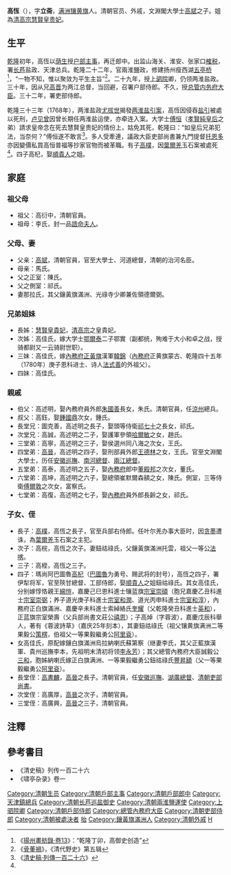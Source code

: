 '''高恆'''（{{bd|17世纪|？|1760年代||}}），字'''立斋'''，[[满洲镶黄旗|满洲镶黄旗]]人。清朝官员、外戚，文淵閣大學士[[高斌|高斌]]之子。姐為[[乾隆帝|清高宗]][[慧賢皇貴妃|慧賢皇贵妃]]。

== 生平 ==
[[乾隆|乾隆]]初年，高恆以[[荫生|荫生]]授[[户部|户部]][[主事|主事]]，再迁郎中。出监山海关、淮安、张家口[[榷税|榷税]]，署[[长芦盐场|长芦]]盐政、天津总兵。乾隆二十二年，官兩淮鹽政，修建扬州瘦西湖[[五亭桥|五亭桥]]<ref>《[[:s:揚州畫舫錄/13|揚州畫舫錄·卷13]]》：“乾隆丁卯，高御史创造”</ref>，“一物不知，惟以聚敛为平生主旨”<ref>《[[:s:骨董禍|骨董禍]]》，《清代野史》第五辑</ref>。二十九年，授[[上駟院|上驷院]]卿，仍领两淮盐政。三十年，因从兄[[高晉|高晋]]为两江总督，当回避，召署户部侍郎。不久，授[[內務府|总管内务府大臣]]。三十二年，署吏部侍郎。

乾隆三十三年（1768年），两淮盐政[[尤拔世|尤拔世]]揭發[[两淮盐引案|两淮盐引案]]，高恆因侵吞[[鹽引法|盐引]]被處以死刑，[[卢见曾|卢见曾]]因曾长期任两淮盐运使，亦牵连入案。大学士[[傅恒|傅恒]]（[[孝賢純皇后|孝賢純皇后]]之弟）請求皇帝念在死去慧賢皇贵妃的情份上，姑免其死，乾隆曰：“如皇后兄弟犯法，当奈何？”傅恒遂不敢言<ref name="清史稿卷339">《[[:s:清史稿/卷339|清史稿·列傳一百二十六]]》</ref>。多人受牽連，議政大臣吏部尚書兼九門提督[[托恩多|托恩多]]亦因變價私買高恒普福等抄家官物而被革職。有子[[高樸|高樸]]，因[[葉爾羌|葉爾羌]]玉石案被處死<ref name="清史稿卷339"/>。四子高杞，娶[[顺贵人|順貴人]]之姐。

== 家庭 ==

=== 祖父母 ===
*祖父：高衍中，清朝官員。
*祖母：李氏，封一品[[誥命夫人|誥命夫人]]。

=== 父母、妻 ===
* 父亲：[[高斌|高斌]]，清朝官員，官至大學士、河道總督，清朝的治河名臣。
* 母亲：馬氏。
*父之正室：陳氏。
*父之側室：祁氏。
*妻那拉氏，其父鑲黃旗滿洲、光祿寺少卿兼佐領德爾弼。

=== 兄弟姐妹 ===
*長姊：[[慧賢皇貴妃|慧賢皇貴妃]]，[[清高宗|清高宗]]之皇貴妃。
*次姊：高佳氏，嫁大学士[[鄂爾泰|鄂爾泰]]二子鄂實（副都统，殉难于大小和卓之战，授骑都尉又一云骑尉世职）。
*三妹：高佳氏，嫁[[內務府|內務府]][[正黄旗|正黃旗]]漢軍[[韓錦|韓錦]]（[[內務府|內務府]]正黄旗蒙古、乾隆四十五年（1780年）庚子恩科进士、诗人[[法式善|法式善]]的外祖父）。
*四妹：高佳氏。

=== 親戚 ===
*伯父：高述明，娶內務府員外郎[[朱國善|朱國善]]長女，朱氏。清朝官員，任[[涼州|涼州]]總兵。
*叔父：高鈺，娶[[鍾國鼎|鍾國鼎]]次女，鍾氏。
*長堂兄：圖克善，高述明之長子，娶頭等侍衛[[祁七十|祁七十]]之長女，祁氏。
*次堂兄：高誠，高述明之二子，娶護軍參領[[哈爾敏|哈爾敏]]之女，趙氏。
*三堂弟：高寧，高述明之三子，娶侯選州同八海之次女，王氏。
*四堂弟：[[高晉|高晉]]，高述明之四子，娶刑部員外郎[[王德林|王德林]]之女，王氏。官至文淵閣大學士，历任[[安徽巡撫|安徽巡撫]]、[[南河總督|南河總督]]、[[兩江總督|兩江總督]]。
*五堂弟：高泰，高述明之五子，娶[[內務府|內務府]]郎中[[董殿邦|董殿邦]]之次女，董氏。
*六堂弟：高坤，高述明之六子，娶總領崔默爾森額之女，陳氏。側室，三等侍衛[[傅爾敦|傅爾敦]]之次女，富察氏。
*七堂弟：高復，高述明之七子，娶[[內務府|內務府]]員外郎長齡之女，祁氏。

=== 子女、侄 ===
*長子：[[高樸|高樸]]，高恆之長子，官至兵部右侍郎。任叶尔羌办事大臣时，因[[贪墨|贪墨]]遭诛，為[[葉爾羌|葉爾羌]]玉石案之主犯。
*次子：高梡，高恆之次子。妻鈕祜祿氏，父鑲黃旗滿洲托雲，祖父一等公[[法喀|法喀]]。
*三子：高桎，高恆之三子。
*四子：瑪尚阿巴圖魯[[高杞|高杞]]（[[巴圖魯|巴圖魯]]为勇号、赐武将的封号），高恆之四子，署伊犁将军，官至陝甘總督、工部侍郎，娶[[順貴人|順貴人]]之姐鈕祜祿氏。其女高佳氏，分别嫁惇恪親王[[綿愷|綿愷]]，嘉慶己巳恩科進士镶蓝旗[[宗室崇碩|宗室崇碩]]（胞兄嘉慶乙丑科進士[[宗室崇弼|宗室崇弼]]；养子道光庚子科進士[[宗室和潤|宗室和潤]]、道光丙申科進士[[宗室和淳|宗室和淳]]），內務府正白旗滿洲、嘉慶辛未科進士索綽絡氏[[奎耀|奎耀]]（父乾隆癸丑科進士[[英和|英和]]），正蓝旗宗室榮壽（父兵部尚書文莊公[[禧恩|禧恩]]）；子高焯（字蓉波），嘉慶戊辰科舉人，著有《蓉波詩草》（嘉庆25年刻本），其妻鈕祜祿氏（祖父镶黄旗满洲二等果毅公[[策楞|策楞]]，伯祖父一等果毅繼勇公[[阿里袞|阿里袞]]）。
*女高佳氏，原配嫁鑲白旗滿洲烏拉納喇氏蘇第察（继妻李氏，其父正藍旗漢軍、貴州巡撫李本，先祖明末清初将领[[李永芳|李永芳]]）；其父總管內務府大臣誠毅公[[三和|三和]]，胞姊納喇氏嫁正白旗满洲、一等果毅繼勇公鈕祜祿氏[[豐昇額|豐昇額]]（父一等果毅繼勇公[[阿里袞|阿里袞]]）。
*長堂侄：[[書麟|高書麟]]，[[高晉|高晉]]之長子。清朝官員，任[[安徽巡撫|安徽巡撫]]、[[湖廣總督|湖廣總督]]、[[清朝吏部尚書|清朝吏部尚書]]。
*次堂侄：高廣厚，[[高晉|高晉]]之次子，清朝官員。
*三堂侄：高廣興，[[高晉|高晉]]之三子，清朝官員。

==注釋==
{{reflist}}

==參考書目==
*《清史稿》列传一百二十六
*《啸亭杂录》卷一

{{鑲黃旗滿洲奉天遼陽高佳氏}}
{{DEFAULTSORT:G高}}
[[Category:清朝生员|Category:清朝生员]]
[[Category:清朝戶部主事|Category:清朝戶部主事]]
[[Category:清朝戶部郎中|Category:清朝戶部郎中]]
[[Category:天津鎮總兵|Category:天津鎮總兵]]
[[Category:清朝长芦巡盐御史|Category:清朝长芦巡盐御史]]
[[Category:清朝兩淮鹽運使|Category:清朝兩淮鹽運使]]
[[Category:上驷院卿|Category:上驷院卿]]
[[Category:清朝戶部侍郎|Category:清朝戶部侍郎]]
[[Category:總管內務府大臣|Category:總管內務府大臣]]
[[Category:清朝吏部侍郎|Category:清朝吏部侍郎]]
[[Category:清朝被處決者|Category:清朝被處決者]]
[[Category:鑲黃旗旗鼓佐领下人|抬]]
[[Category:鑲黃旗滿洲人|Category:鑲黃旗滿洲人]]
[[Category:清朝外戚|Category:清朝外戚]]
[[Category:奉天遼陽高佳氏|H]]